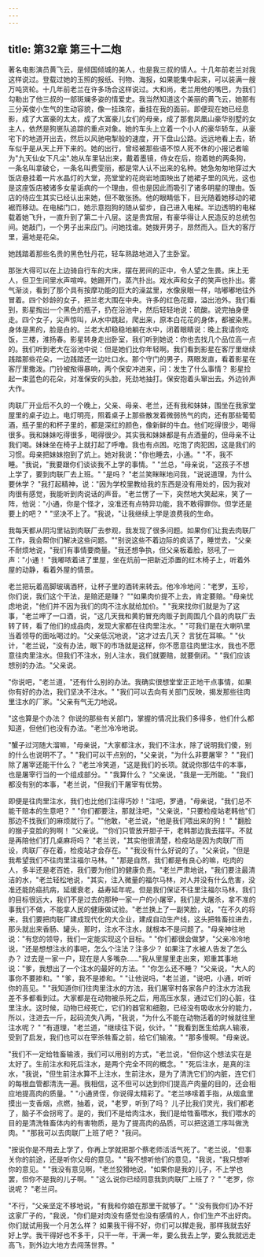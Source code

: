 ```yaml
---
---
---
```

title: 第32章 第三十二炮
---




著名电影演员黄飞云，是倾国倾城的美人，也是我三叔的情人。十几年前老兰对我这样说过。登载过她的玉照的报纸、刊物、海报，如果能集中起来，可以装满一艘万吨货轮。十几年前老兰在许多场合这样说过。大和尚，老兰用他的嘴巴，为我们勾勒出了他三叔的一部斑斓多姿的情爱史。我当然知道这个美丽的黄飞云，她那有三分英俊小生气的生动容貌，像一挂珠帘，垂挂在我的面前。即便现在她已经息影，成了大富豪的太太，成了大富豪儿女们的母亲，成了那套凤凰山豪华别墅的女主人，依然是狗崽队追踪的重点对象。她的车头上立着一个小人的豪华轿车，从豪宅下的地道开出去，然后以风驰电掣般的速度，开下盘山公路。远远地看上去，轿车似乎是从天上开下来的。她的出行，曾经被那些语不惊人死不休的小报记者喻为"九天仙女下凡尘".她从车里钻出来，戴着墨镜，侍女在后，抱着她的两条狗，一条名叫拿破仑，一条名叫费雯丽，都是常人认不出来的名种。她急匆匆地穿过大饭店悬挂着一片水晶灯的大堂，亮堂堂的花岗岩地面映出了她裙子里的风光，这也是这座饭店被诸多女星诟病的一个理由，但也是因此而吸引了诸多明星的理由。饭店的侍应生其实已经认出来她，但不敢张扬。他的眼睛低下，目光随着她移动的裙裾而移动。在电梯门口，她示意抱狗的随从留步，自己进入电梯。半边透明的电梯载着她飞升，一直升到了第二十八层。这是贵宾层，有豪华得让人民造反的总统包间。她敲门，一个男子出来应门。问她找谁。她拨开男子，昂然而入。巨大的客厅里，遍地是花朵。

她践踏着那些名贵的黑色牡丹花，轻车熟路地进入了主卧室。

那张大得可以在上边骑自行车的大床，摆在房间的正中，令人望之生畏。床上无人，但卫生间里水声喧哗。她踢开门，蒸汽扑出。戏水声和女子的笑声也扑出。雾气渐淡，看到了那个具有按摩功能的巨大的澡盆里，水像泉眼一样，咕嘟嘟地往外冒着。四个妙龄的女子，把兰老大围在中央。许多的红色花瓣，溢出池外。我们看到，影星掏出一个黑色的瓶子，扔在浴池中，然后轻轻地说：硫酸。说完抽身便走。四个女子，尖声惊叫，从水中跳起，爬出来，原本白花花的身体，都被染黑。身体是黑的，脸是白的。兰老大却稳稳地躺在水中，闭着眼睛说：晚上我请你吃饭，三楼，淮扬春。影星转身走出卧室，我们听到她说：你也去找几个品位高一点的。我们听到老大在浴池中说：但是她们比你年轻啊。我们看到影星在客厅里继续践踏那些花朵，一边践踏还一边吐口水。那个守门的男子，两眼发直，看着影星在客厅里撒泼。门铃被揿得暴响，两个保安冲进来，问：发生了什么事情？ 影星捡起一束蓝色的花朵，对准保安的头脸，死劲地抽打。保安抱着头窜出去。外边铃声大作。

肉联厂开业后不久的一个晚上，父亲、母亲、老兰，还有我和妹妹，围坐在我家堂屋里的桌子边上。电灯明亮，照着桌子上那些散发着微弱热气的肉，还有那些葡萄酒，瓶子里的和杯子里的，都是深红的颜色，像新鲜的牛血。他们吃得很少，喝得很多。我和妹妹吃得很多，喝得很少。其实我和妹妹都是有点酒量的，但母亲不让我们喝。妹妹坐在椅子上就打起了呼噜。我也有点困。吃饱了肉犯困，这是我们的习惯。母亲把妹妹抱到了炕上。她对我说："你也睡去，小通。" "不，我不睡。"我说，"我要跟你们谈谈我不上学的事情。" "兰总，"母亲说，"这孩子不想上学了，要到肉联厂去上班。" "是吗？ "老兰笑眯眯地问我，"说说道理，为什么要休学？ "我打起精神，说："因为学校里教给我的东西是没有用处的，因为我对肉很有感觉，我能听到肉说话的声音。"老兰愣了一下，突然地大笑起来，笑了一阵，他说："小通，你是个怪才，没准还有点特异功能，我不敢得罪你。但学还是要上的吧？ " "坚决不上了。"我说，"让我继续上学是浪费我的生命。

我每天都从阴沟里钻到肉联厂去参观，我发现了很多问题。如果你们让我去肉联厂工作，我会帮你们解决这些问题。""别说这些不着边际的疯话了，睡觉去，"父亲不耐烦地说，"我们有事情要商量。"我还想争执，但父亲板着脸，怒吼了一声："小通！ "我嘟哝着进了里屋，坐在炕前一把新近添置的红木椅子上，听着外屋的动静，看着外屋的情景。

老兰把玩着高脚玻璃酒杯，让杯子里的酒转来转去。他冷冷地问："老罗，玉珍，你们说，我们这个干法，是赔还是赚？ ""如果肉价提不上去，肯定要赔。"母亲忧虑地说，"他们并不因为我们的肉不注水就给加价。" "我来找你们就是为了这事，"老兰呷了一口酒，说，"这几天我和黄豹冒充肉贩子到周围几个县的肉联厂去转了转，看了他们的成品肉，发现大家都在往肉里注水。" "可我们是在大喇叭里当着领导的面吆喝过的。"父亲低沉地说，"这才过去几天？ 言犹在耳嘛。" "伙计，"老兰说，"没有办法，眼下的市场就是这样，你不愿意往肉里注水，我也不愿意往肉里注水。但我们不注水，别人注水，我们就要赔，就要倒闭。" "我们应该想别的办法。"父亲说。

"你说吧，"老兰道，"还有什么别的办法。我确实很想堂堂正正地干点事情，如果你有好的办法，我们坚决不注水。" "我们可以去向有关部门反映，揭发那些往肉里注水的厂家。"父亲有气无力地说。

"这也算是个办法？ 你说的那些有关部门，掌握的情况比我们多得多，他们什么都知道，但他们也没有办法。"老兰冷冷地说。

"蟹子过河随大溜嘛，"母亲说，"大家都注水，我们不注水，除了说明我们傻，别的什么也说明不了。" "我们可以干点别的，"父亲说，"为什么非要屠宰？ " "我们除了屠宰还能干什么？ "老兰冷笑道，"这是我们的长项。就说你那估牛的本事，也是屠宰行当的一个组成部分。" "我算什么？ "父亲说，"我是一无所能。" "我们都没有别的本事，"老兰说，"但我们干屠宰有优势。

即便是往肉里注水，我们也比他们注得巧妙！"注吧，罗通，"母亲说，"我们总不能干赔本的生意吧？ " "你们都要注，那就注吧，"父亲说，"只要检疫站老韩他"们那边不找我们的麻烦就行了。""他敢，"老兰说，"他是我们喂出来的狗！ " "翻脸的猴子变脸的狗啊！ "父亲说。'"你们只管放开胆子干，老韩那边我去摆平。不就是再陪他们打几桌麻将吗？ "老兰说，"其实他很清楚，检疫站是因为肉联厂而设，肉联厂存在着，检疫站才会存在。" "我没有什么好说的了。"父亲说，"但是我希望我们不往肉里注福尔马林。" "那是自然，我们都是有良心的嘛，吃肉的人，多半还是老百姓，我们要为他们的健康负责。"老兰严肃地说，"我们要注最清洁的水，"老兰轻松地说，"其实，注入微量的福尔马林，对人并没有什么危害，没准还能防癌抗病，延缓衰老，益寿延年呢。但是我们保证不往里注福尔马林，我们的目标很远大，我们不是过去的那种一家一户的小屠宰，我们是大屠杀，拿不准的事我们不做，不能拿人民的健康做试验。"老兰换上了一副笑脸，说，"在不久的将来，我们要把肉联厂建成现代化的大企业，建成自动生产线，这头把牲畜拉进去，那头就出来香肠、罐头，那时，注水不注水，就根本不是问题了。"母亲神往地说："有您的领导，我们一定能实现这个目标。" "你们都很会做梦，"父亲冷冷地说，"还是想想注水的事吧，怎么个注法？注多少？ 如果注了水被人告发了怎么办？ 过去是一家一户，现在是人多嘴杂……"我从里屋里走出来，郑重其事地说："爹，我想出了一个注水的最好的方法。" "你怎么还不睡？ "父亲说，"大人的事你不要掺和。" "爹，我不是掺和。" "让他说吗，"老兰道，"说吧，小通，听听你的高见。" "我知道你们往肉里注水的方法，我们屠宰村各家各户的注水方法我差不多都看到过。大家都是在动物被杀死之后，用高压水泵，通过它们的心脏，往里注水。这时候，动物已经死亡，它们的器官和细胞，已经没有吸收水分的能力，所以，注进去一斤，起码流失八两，"我说，"为什么不能在动物活着的时候就往里注水呢？ " "有道理，"老兰道，"继续往下说，伙计。" "我看到医生给病人输液，受到了启发，我们也可以在宰杀牲畜之前，给它们输液。" "那多慢啊。"母亲说。

"我们不一定给牲畜输液，我们可以用别的方式，"老兰说，"但你这个想法实在是太好了。生前注水和死后注水，是两个完全不同的概念。" "死后注水，是真的注水，"我说，"但生前注水算不上注水，生前注水，是为了清洗它们的内脏，连它们的每根血管都清洗一遍。我相信，这不但可以达到你们提高产肉量的目的，还会相应地提高肉的质量。" "小通贤侄，你说得太精彩了。"老兰哆嗦着手指，从烟盒里摸出一支香烟，点燃，抽着，说，"老罗，听到了吗？ 儿子比我们灵光，我们都老了，脑子不会拐弯了。是的，我们不是给肉注水，我们是给牲畜喂水，我们喂水的目的是清洗牲畜体内的有害物质，是为了提高肉的品质，可以把这道工序叫做洗肉。" "那我可以去肉联厂上班了吧？ "我问。

"按说你是不用去上学了，你再上学就把那个蔡老师活活气死了。"老兰说，"但事关你的前途，还是听你父母的意见。" "我不想听他们的意见，"我说，"我只想听你的意见。" "我没有意见啊，"老兰狡猾地说，"如果你是我的儿子，不上学也罢，但你不是我的儿子啊。" "这么说你已经同意我到肉联厂上班了？ " "老罗，你说呢？ "老兰问。

"不行，"父亲坚定不移地说，"有我和你娘在那里干就够了。" "没有我你们办不好这家厂子的，"我说，"你们是对肉没有感觉也没有感情的人，你们生产不出好肉。你们就试用我一个月怎么样？ 如果我干得不好，你们可以撵走我，那样我就去好好上学。我干得好也不多干，只干一年，干满一年，要么我去上学，要么我就远走高飞，到外边大地方去闯荡世界。"